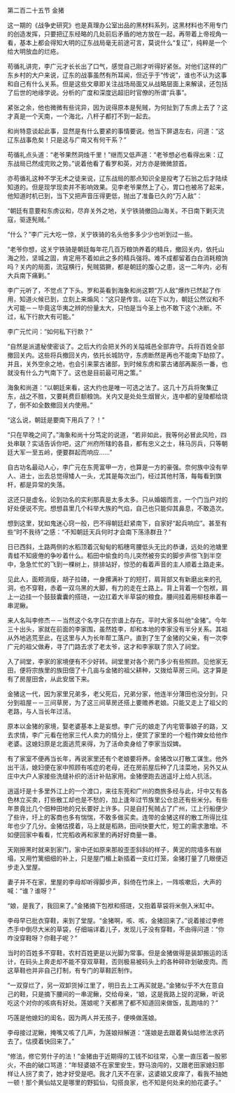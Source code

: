 

第二百二十五节 金猪

这一期的《战争史研究》也是真理办公室出品的黑材料系列，这黑材料也不用专门的创造发挥，只要把辽东经略的几处前后矛盾的地方放在一起，再带着上帝视角一看，基本上都会得知大明的辽东战局毫无前途可言，莫说什么“复辽”，纯粹是一个给大明放血的烂疮。

苟循礼讲完，李广元才长长出了口气，感觉自己刚才听得好紧张。对他们这样的广东乡村的大户来说，辽东的战事虽然有所耳闻，但近乎于“传说”，谁也不认为这事和自己有什么关系。但是这些文章即关注战场局面又从战略层面上来解读，还包括了后世的地缘学说。分析的广度和深度远超旧时官僚的所谓“兵事”。

紧张之余，他也微微有些诧异，因为说得原本是髡贼，为何扯到了东虏上去了？这才真是一个天南，一个海北，八杆子都打不到一起去。

和尚特意谈起此事，显然是有什么要紧的事情要说。他当下屏退左右，问道：“这辽东战事危矣！只是这与广南又有何干系？”

苟循礼点头道：“老爷果然洞烛千里！”继而又低声道：“老爷想必也看得出来：辽东战局已然成完败之势。”说着他看了看罗和英，对方亦是微微颔首。

亦苟循礼这种不学无术之徒来说，辽东战局的那点知识全是投考了石翁之后才陆续知道的。但是现学现卖并不影响效果。见李老爷果然上了心，胃口也被吊了起来，他知道时机已到，当下又把声音压得更低，抛出了准备已久的“万人敌”：

“朝廷有意要和东虏议和，尽弃关外之地，关宁铁骑撤回山海关。不日南下剿灭流寇，驱逐髡贼。”

“什么？”李广元大吃一惊，关宁铁骑的名头他多多少少也听到过一些。

“老爷你想，这关宁铁骑是朝廷每年花几百万粮饷养着的精兵，撤回关内，依托山海之险，坚城之固，肯定用不着如此之多的精兵强将。难不成都留着白白消耗粮饷吗？关内的局面，流寇横行，髡贼猖獗，都是朝廷的腹心之患，这一二年内，必有大兵南下痛剿。”

李广元听了，不觉点了下头。罗和英看到海象和尚这颗“万人敌”爆炸已然起了作用，知道火候已到，立刻上来煽风：“这只是传言。以在下以为，朝廷公然议和不大可能－－毕竟这华夷之辨的份量太大，只怕是当今圣上也不敢下这个决断。不过，私下行款大有可能。”

李广元忙问：“如何私下行款？”

“自然是派遣秘使密谈了。之后大约会把关外的关隘城邑全部弃守。兵将百姓全部撤回关内。这些将兵撤回关内，依托长城防守，东虏断然是再也不能南下劫掠了。并且，关外空余之地，也会引来蒙古诸部，到时候东虏和蒙古诸部再厮杀一番，也就没有什么力气南下了。这也是目前最可用之策。”

海象和尚道：“以朝廷来看，这大约也是唯一可选之法了。这几十万兵将聚集辽东，战之不胜，又要耗费巨额粮饷。关内又是处处生烟冒火，连中都的皇陵都给烧了，倒不如全数撤回关内使用。”

“这么说，朝廷是要南下用兵了？！”

“只在早晚之间了。”海象和尚十分笃定的说道，“若非如此，我等何必冒此风险，四处串联？实话告诉你吧，这广州府所辖的各县，都有忠义之士，秣马厉兵，只等朝廷大军一至五岭，便要群起而响应……”

自古功名最动人心，李广元在东莞富甲一方，也算是一方的豪强。奈何族中没有举人、进士，出去总觉得矮人一头，尤其是每次出门，经过其他村落，每每看到旗杆，都是异常的失落。

这还只是虚名，论到功名的实利那真是太多太多。只从婚姻而言，一个门当户对的好处便说不完。想想县里几个科举大族的气焰，自己也只能仰其鼻息，不敢造次。

想到这里，犹如鬼迷心窍一般，巴不得朝廷赶紧南下，自家好“起兵响应”。甚至有些“时不我待”之感：“不知朝廷天兵何时才会南下荡涤群丑？”

日已西斜，土路两侧的水稻顶着沉甸甸的稻穗弯腰低头无比的恭谦，远处的池塘里青蛙不知疲倦的争吵着什么。稻田中偷食的鸟儿突然被夯实的脚步声惊飞到半空中，急急忙忙的飞到一棵树上，排排站好，惊恐的看着声音的主人顺着土路走来。

见此人，面颊消瘦，胡子拉碴，一身摞满补丁的短打，肩背部又有新磨出来的孔洞，也不穿鞋，赤着一双乌黑的大脚，有力的走在土路上。背上背着一个包袱，肩上一边挂一个鼓鼓囊囊的搭琏，一边扛着大半草袋的粮食。腰间挂着用柳枝串着一串泥鳅。

来人名叫李修杰－－当然这个名字只在宗谱上存在。平时大家多叫他“金猪”。今年三十出头，家就在前面的李家围，虽然姓李，却和本地的李家没有半分关系。其祖从外地逃荒至此，在这里与人为长年帮工落户。直到了生了金猪的父亲，有一次李广元的祖父做寿，寻了门路去求了老太爷，这才和李家联了宗入了祠堂。

入了祠堂，李家的家境便有不少好转。祠堂里对各个房门多少有些照顾。见他家无田，便将宗族里的族田佃了十几亩与金猪的祖父耕种，又拨给草房三间。这才算是有了房屋田舍，从此安居下来。

金猪这一代，因为家里兄弟多，老父死后，兄弟分家，他连半分薄田也没分到，只分到祖屋－－三间草房，为了这三间草房还搭上要赡养老娘。只能又走上了祖父的老路，与人当长年过活。

原本以金猪的家境，娶老婆基本上是妄想。李广元的娘走了内宅管事娘子的路，又去求情，李广元看在他家三代人卖力的情分上，便赏了家里的一个粗作婢女给他作老婆。这媳妇原是北面逃荒来得，为了活命卖身给了李家当奴婢。

有了家室不便再当长年，再说家里还有个老娘要将养。金猪改以打散工谋生。他外出干活，媳妇便在家中照顾有咳症的老母，还在房前屋后种了几洼菜地，另外又从庄中大户人家接些洗缝补织的活计补贴家用。金猪便跑去逍遥圩上给人抗活。

逍遥圩是十多里外江上的一个渡口，来往东莞和广州的商旅多经与此，圩中又有各色林立买卖，打些散工却也是不愁的，加上逢年过节族里公仓总还有些米分。有些年景竟比几个佃种田地的兄长要好上许多。只是自打髡贼占了广州，江上行船便少了些许，圩上的客商也多有惴惴，不敢多做买卖。连带的金猪这样的散工所得比往年也少了几分。金猪估摸着，马上就是稻熟，田间快要大忙，短工的需求激增。不如便回家中看看，忙完稻收再和家里的再好好商量一番。

天刚擦黑时就来到家门，家中还如原来那般歪歪斜斜的样子，黄泥的院墙多有崩塌，又用竹篱细细的补上，只是屋门楣上新插着一支红灯笼，金猪打量了几眼便迈步走入堂屋。

妻子并不在家，里屋的李母却听得脚步声，斜倚在竹床上，一阵咳嗽后，大声的喊：“谁？谁呀？”

“娘，是我了，我回来了。”金猪摘下包袱和搭琏，又抱着草袋将米倒入米缸中。

李母早已批衣穿鞋，来到了堂屋。“金猪啊，咳、咳，金猪回来了。”说着接过李修杰手中倒尽大米的草袋，仔细端详着儿子，发现儿子没有穿鞋，不由得问道：“你咋没穿鞋呀？你鞋子呢？”

当时的百姓多不穿鞋，农村百姓更是以光脚为常事。但是金猪做得是装卸搬运的活计，在码头上奔走却不能不穿双草鞋，否则极易被码头上的各种碎砟划破皮肉。而这草鞋也并非自己打制，有专门的草鞋匠制作。

“一双穿烂了，另一双卸货掉江里了，明日去上工再买就是。”金猪似乎不大在意自己的鞋，只是摘下腰间的一串泥鳅，交给母亲，“娘，这是我路上捉的泥鳅，听说吃这个对你的咳病有好处。莲娘呢？天都黑了都不知道回来做饭，乱跑啥的？”

巧莲是他媳妇的闺名，因为两人并无孩子，便唤做莲娘。

李母接过泥鳅，掩嘴又咳了几声，为莲娘辩解道：“莲娘是去跟着黄仙姑修法求药去了。估摸着快回来了。”

“修法，修它劳什子的法！”金猪由于近期得的工钱不如往常，心里一直压着一股邪火，不由的破口骂道：“年轻婆娘不在家里安生，野马浪闯的，又跟老田家媳妇那样让人拐了卖了，她才好受是吧。我才几天不在家，这婆娘又皮痒了，看我不抽她一顿！那个黄仙姑又是哪里的野狐仙，勾搭良家，也不知是何处来的拍花婆子。”

